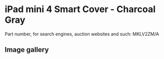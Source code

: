 
# iPad mini 4 Smart Cover - Charcoal Gray

Part number, for search engines, auction websites and such: MKLV2ZM/A

## Image gallery

<div style={{ width: '100%', maxWidth: '768px' }}>
<GalleryComponent
    images={[
      {
        original: "/everysource/MKLV2.webp",
        thumbnail: "/everypreview/MKLV2.webp",
      },
      {
        original: "/everysource/MKLV2_AV1_GOLD.webp",
        thumbnail: "/everypreview/MKLV2_AV1_GOLD.webp",
      },
      {
        original: "/everysource/MKLV2_AV1_SILVER.webp",
        thumbnail: "/everypreview/MKLV2_AV1_SILVER.webp",
      },
      {
        original: "/everysource/MKLV2_AV1_SPACE_GRAY.webp",
        thumbnail: "/everypreview/MKLV2_AV1_SPACE_GRAY.webp",
      },
      {
        original: "/everysource/MKLV2_AV2.webp",
        thumbnail: "/everypreview/MKLV2_AV2.webp",
      },
      {
        original: "/everysource/MKLV2_AV3.webp",
        thumbnail: "/everypreview/MKLV2_AV3.webp",
      }
    ]}
  />
</div>